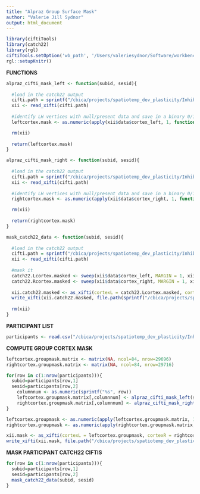 ```yaml
---
title: "Alpraz Group Surface Mask"
author: "Valerie Jill Sydnor"
output: html_document
---
```


```r
library(ciftiTools)
library(catch22)
library(rgl)
ciftiTools.setOption('wb_path', '/Users/valeriesydnor/Software/workbench/')
rgl::setupKnitr()
```

**FUNCTIONS**

```r
alpraz_cifti_mask_left <- function(subid, sesid){
  
  #load in the catch22 output
  cifti.path = sprintf("/cbica/projects/spatiotemp_dev_plasticity/Inhibition/Alpraz/catch22/%1$s/%2$s/%1$s_%2$s_catch22_tsfeatures.dscalar.nii", subid, sesid)
  xii <- read_xifti(cifti.path)
  
  #identify LH vertices with null/present data and save in a binary 0/1 subject-specific mask 
  leftcortex.mask <- as.numeric(apply(xii$data$cortex_left, 1, function(x) sum(x)) != 0)

  rm(xii)
  
  return(leftcortex.mask)
}
```

```r
alpraz_cifti_mask_right <- function(subid, sesid){
  
  #load in the catch22 output
  cifti.path = sprintf("/cbica/projects/spatiotemp_dev_plasticity/Inhibition/Alpraz/catch22/%1$s/%2$s/%1$s_%2$s_catch22_tsfeatures.dscalar.nii", subid, sesid)
  xii <- read_xifti(cifti.path)
  
  #identify LH vertices with null/present data and save in a binary 0/1 subject-specific mask 
  rightcortex.mask <- as.numeric(apply(xii$data$cortex_right, 1, function(x) sum(x)) != 0)

  rm(xii)
  
  return(rightcortex.mask)
}
```

```r
mask_catch22_data <- function(subid, sesid){
  
  #load in the catch22 output
  cifti.path = sprintf("/cbica/projects/spatiotemp_dev_plasticity/Inhibition/Alpraz/catch22/%1$s/%2$s/%1$s_%2$s_catch22_tsfeatures.dscalar.nii", subid, sesid)
  xii <- read_xifti(cifti.path)
  
  #mask it
  catch22.Lcortex.masked <- sweep(xii$data$cortex_left, MARGIN = 1, xii.mask$data$cortex_left, `*`)  
  catch22.Rcortex.masked <- sweep(xii$data$cortex_right, MARGIN = 1, xii.mask$data$cortex_right, `*`)  
  
  xii.catch22.masked <- as_xifti(cortexL = catch22.Lcortex.masked, cortexR = catch22.Rcortex.masked)
  write_xifti(xii.catch22.masked, file.path(sprintf("/cbica/projects/spatiotemp_dev_plasticity/Inhibition/Alpraz/catch22/%1$s/%2$s/%1$s_%2$s_catch22_tsfeatures_masked.dscalar.nii", subid, sesid)))
  
  rm(xii)
}
```

**PARTICIPANT LIST**

```r
participants <- read.csv("/cbica/projects/spatiotemp_dev_plasticity/Inhibition/Alpraz/sub_ses_passQC_finallist.csv", header = FALSE)
```

**COMPUTE GROUP CORTEX MASK**

```r
leftcortex.groupmask.matrix <- matrix(NA, ncol=84, nrow=29696)
rightcortex.groupmask.matrix <- matrix(NA, ncol=84, nrow=29716)
```

```r
for(row in c(1:nrow(participants))){
  subid=participants[row,1]
  sesid=participants[row,2]
    columnnum <- as.numeric(sprintf("%s", row))
    leftcortex.groupmask.matrix[,columnnum] <- alpraz_cifti_mask_left(subid, sesid)
    rightcortex.groupmask.matrix[,columnnum] <- alpraz_cifti_mask_right(subid, sesid)
}
```

```r
leftcortex.groupmask <- as.numeric(apply(leftcortex.groupmask.matrix, 1, function(x) sum(x)) == 84) 
rightcortex.groupmask <- as.numeric(apply(rightcortex.groupmask.matrix, 1, function(x) sum(x)) == 84) 

xii.mask <- as_xifti(cortexL = leftcortex.groupmask, cortexR = rightcortex.groupmask)
write_xifti(xii.mask, file.path("/cbica/projects/spatiotemp_dev_plasticity/Inhibition/Alpraz/catch22/group_cortex_mask.dscalar.nii"))
```

**MASK PARTICIPANT CATCH22 CIFTIS**

```r
for(row in c(1:nrow(participants))){
  subid=participants[row,1]
  sesid=participants[row,2]
  mask_catch22_data(subid, sesid)
}
```


